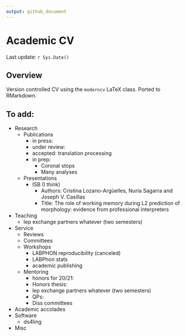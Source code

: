 ```yaml
---
output: github_document
---
```


# Academic CV

Last update: `r Sys.Date()`

## Overview

Version controlled CV using the `moderncv` LaTeX class. Ported to RMarkdown. 

## To add:

- Research
  - Publications
    - in press: 
    - under review: 
    - accepted: translation processing
    - in prep: 
      - Coronal stops
      - Many analyses
  - Presentations
    - ISB (I think) 
      - Authors: Cristina Lozano-Argüelles, Nuria Sagarra and 
      Joseph V. Casillas 
      - Title:   The role of working memory during L2 prediction 
      of morphology: evidence from professional interpreters
- Teaching
  - lep exchange partners whatever (two semesters)
- Service
  - Reviews
  - Committees
  - Workshops
    - LABPHON reproducibility (canceled)
    - LABPhon stats
    - academic publishing
  - Mentoring
    - honors for 20/21: 
    - Honors thesis: 
    - lep exchange partners whatever (two semesters)
    - QPs: 
    - Diss committees
- Academic accolades
- Software
  - ds4ling
- Misc
